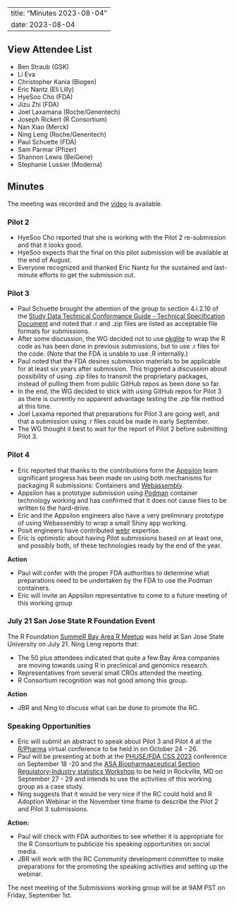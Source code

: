 --
title: "Minutes 2023-08-04"
date: 2023-08-04
---

::: {.callout-tip collapse="true"}
## View Attendee List

- Ben Straub (GSK)
- Li Eva
- Christopher Kania (Biogen)
- Eric Nantz (Eli Lilly)
- HyeSoo Cho (FDA)
- Jizu Zhi (FDA)
- Joel Laxamana (Roche/Genentech)
- Joseph Rickert (R Consortium)
- Nan Xiao (Merck)
- Ning Leng (Roche/Genentech)
- Paul Schuette (FDA)
- Sam Parmar (Pfizer)
- Shannon Lewis (BeiGene)
- Stephanie Lussier (Moderna)
:::

## Minutes

The meeting was recorded and the [video](https://zoom.us/rec/share/iap2ryh7-PHu8_fOMfwtXHpO7D7hB333mCsNODLlxE99EoCGXRTm1MSEFP7ceXzk.DnZSMt89C-TB8tZj?startTime=1691165275000) is available.


### Pilot 2

* HyeSoo Cho reported that she is working with the Pilot 2 re-submission and that it looks good.
* HyeSoo expects that the final on this pilot submission will be available at the end of August.
* Everyone recognized and thanked Eric Nantz for the sustained and last-minute efforts to get the submission out.

### Pilot 3

* Paul Schuette brought the attention of the group to section 4.i.2.10 of the [Study Data Technical Conformance Guide - Technical Specification Document](https://www.fda.gov/regulatory-information/search-fda-guidance-documents/study-data-technical-conformance-guide-technical-specifications-document) and noted that .r and .zip files are listed as acceptable file formats for submissions. 
* After some discussion, the WG decided not to use [pkglite](https://cran.r-project.org/package=pkglite) to wrap the R code as has been done in previous submissions, but to use .r files for the code. (Note that the FDA is unable to use .R internally.)
* Paul noted that the FDA desires submission materials to be applicable for at least six years after submission. This triggered a discussion about possibility of using .zip files to transmit the proprietary packages, instead of pulling them from public GitHub repos as been done so far.
* In the end, the WG decided to stick with using GitHub repos for Pilot 3 as there is currently no apparent advantage testing the .zip file method at this time.
* Joel Laxama reported that preparations for Pilot 3 are going well, and that a submission using .r files could be made in early September.
* The WG thought it best to wait for the report of Pilot 2 before submitting Pilot 3.

### Pilot 4

* Eric reported that thanks to the contributions form the [Appsilon](https://appsilon.com/) team significant progress has been made on using both mechanisms for packaging R submissions: Containers and [Webassembly](https://webassembly.org/).
* Appsilon has a prototype submission using [Podman](https://podman.io/) container technology working and has confirmed that it does not cause files to be written to the hard-drive.
* Eric and the Appsilon engineers also have a very preliminary prototype of using Webassembly to wrap a small Shiny app working. 
* Posit engineers have contributed [webr](https://cran.r-project.org/package=webr) expertise.
* Eric is optimistic about having Pilot submissions based on at least one, and possibly both, of these technologies ready by the end of the year.

**Action**

* Paul will confer with the proper FDA authorities to determine what preparations need to be undertaken by the FDA to use the Podman containers.
* Eric will invite an Appsilon representative to come to a future meeting of this working group

### July 21 San Jose State R Foundation Event

The R Foundation [SummeR Bay Area R Meetup](https://bbsw-tickets.ticketleap.com/summer-r-day2/) was held at San Jose State University on July 21. Ning Leng reports that:

* The 50 plus attendees indicated that quite a few Bay Area companies are moving towards using R in preclinical and genomics research.
* Representatives from several small CROs attended the meeting.
* R Consortium recognition was not good among this group.

**Action**

* JBR and Ning to discuss what can be done to promote the RC.

### Speaking Opportunities

* Eric will submit an abstract to speak about Pilot 3 and Pilot 4 at the [R/Pharma](https://bbsw-tickets.ticketleap.com/summer-r-day2/) virtual conference to be held in  on October 24 - 26.
* Paul will be presenting at both at the [PHUSE/FDA CSS 2023](https://advance.phuse.global/pages/viewpage.action?pageId=70778947) conference on September 18 -20 and the  [ASA Biopharmaaceutical Section Regulatory-Industry statistics Workshop](https://advance.phuse.global/pages/viewpage.action?pageId=70778947) to be held in Rockville, MD on September 27 - 29 and intends to use the activities of this working group as a case study.
* Ning suggests that it would be very nice if the RC could hold and R Adoption Webinar in the November time frame to describe the Pilot 2 and Pilot 3 submissions.

**Action:** 

* Paul will check with FDA authorities to see whether it is appropriate for the R Consortium to publicize his speaking opportunities on social media.
* JBR will work with the RC Community development committee to make preparations for the promoting the speaking activities and setting up the webinar.


The next meeting of the Submissions working group will be at 9AM PST on Friday, September 1st.





